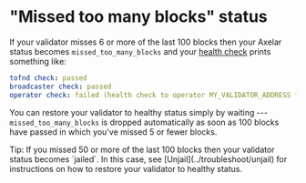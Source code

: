 # "Missed too many blocks" status


If your validator misses 6 or more of the last 100 blocks then your Axelar status becomes `missed_too_many_blocks` and your [health check](../setup/health-check) prints something like:

```yaml
tofnd check: passed
broadcaster check: passed
operator check: failed (health check to operator MY_VALIDATOR_ADDRESS failed due to the following issues: {"missed_too_many_blocks":true})
```

You can restore your validator to healthy status simply by waiting --- `missed_too_many_blocks` is dropped automatically as soon as 100 blocks have passed in which you've missed 5 or fewer blocks.

<Callout emoji="💡">
  Tip: If you missed 50 or more of the last 100 blocks then your validator status becomes `jailed`. In this case, see [Unjail](../troubleshoot/unjail) for instructions on how to restore your validator to healthy status.
</Callout>